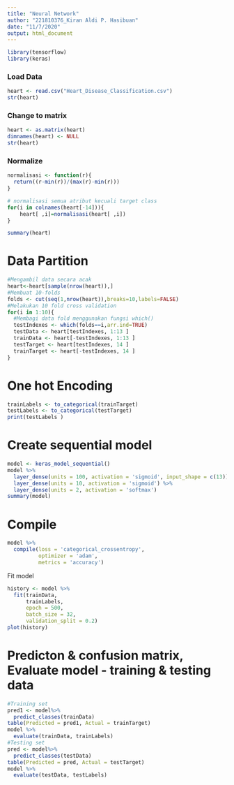 ---
title: "Neural Network"
author: "221810376_Kiran Aldi P. Hasibuan"
date: "11/7/2020"
output: html_document
---

```{r message=FALSE, warning=FALSE}
library(tensorflow)
library(keras)

```

### Load Data
```{r}
heart <- read.csv("Heart_Disease_Classification.csv")
str(heart)
```
### Change to matrix
```{r}
heart <- as.matrix(heart)
dimnames(heart) <- NULL
str(heart)
```

### Normalize
```{r}
normalisasi <- function(r){
  return((r-min(r))/(max(r)-min(r)))
}

# normalisasi semua atribut kecuali target class
for(i in colnames(heart[-14])){
    heart[ ,i]=normalisasi(heart[ ,i])
}

summary(heart)
```
# Data Partition
```{r}
#Mengambil data secara acak
heart<-heart[sample(nrow(heart)),]
#Membuat 10-folds
folds <- cut(seq(1,nrow(heart)),breaks=10,labels=FALSE)
#Melakukan 10 fold cross validation
for(i in 1:10){
  #Membagi data fold menggunakan fungsi which() 
  testIndexes <- which(folds==i,arr.ind=TRUE)
  testData <- heart[testIndexes, 1:13 ]
  trainData <- heart[-testIndexes, 1:13 ]
  testTarget <- heart[testIndexes, 14 ]
  trainTarget <- heart[-testIndexes, 14 ]
}
```

# One hot Encoding
```{r}
trainLabels <- to_categorical(trainTarget)
testLabels <- to_categorical(testTarget)
print(testLabels )
```

# Create sequential model
```{r}
model <- keras_model_sequential()
model %>%
  layer_dense(units = 100, activation = 'sigmoid', input_shape = c(13)) %>%
  layer_dense(units = 10, activation = 'sigmoid') %>%
  layer_dense(units = 2, activation = 'softmax')
summary(model)
```

# Compile
```{r}
model %>%
  compile(loss = 'categorical_crossentropy',
          optimizer = 'adam',
          metrics = 'accuracy')
```

Fit model
```{r}
history <- model %>%
  fit(trainData,
      trainLabels,
      epoch = 500,
      batch_size = 32,
      validation_split = 0.2)
plot(history)
```

# Predicton & confusion matrix, Evaluate model - training & testing data
```{r}
#Training set
pred1 <- model%>%
  predict_classes(trainData)
table(Predicted = pred1, Actual = trainTarget)
model %>%
  evaluate(trainData, trainLabels)
#Testing set
pred <- model%>%
  predict_classes(testData)
table(Predicted = pred, Actual = testTarget)
model %>%
  evaluate(testData, testLabels)
```



